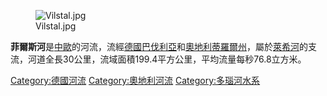 [[Image:Vilstal.jpg|right]]

'''菲爾斯河'''是[[中歐|中歐]]的河流，流經[[德國|德國]][[巴伐利亞|巴伐利亞]]和[[奧地利|奧地利]][[蒂羅爾州|蒂羅爾州]]，屬於[[萊希河|萊希河]]的支流，河道全長30公里，流域面積199.4平方公里，平均流量每秒76.8立方米。

{{coord|47|33|N|10|40|E|display=title|region:AT_type:river_source:GNS-enwiki}}

{{Germany-geo-stub}}
{{Austria-geo-stub}}
[[Category:德國河流|Category:德國河流]]
[[Category:奧地利河流|Category:奧地利河流]]
[[Category:多瑙河水系|Category:多瑙河水系]]